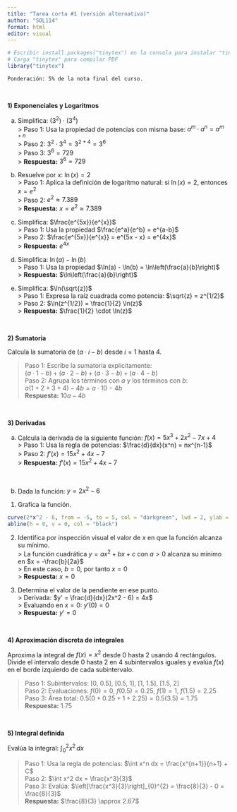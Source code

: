 ```yaml
---
title: "Tarea corta #1 (versión alternativa)"
author: "SOL114"
format: html
editor: visual
---
```


```r
# Escribir install.packages("tinytex") en la consola para instalar "tinytex"
# Carga "tinytex" para compilar PDF
library("tinytex")
```

`Ponderación: 5% de la nota final del curso.`

<br>

**1) Exponenciales y Logaritmos**

a)  Simplifica: $(3^2) \cdot (3^4)$  
> Paso 1: Usa la propiedad de potencias con misma base: $a^m \cdot a^n = a^{m+n}$  
> Paso 2: $3^2 \cdot 3^4 = 3^{2+4} = 3^6$  
> Paso 3: $3^6 = 729$  
> **Respuesta:** $3^6 = 729$

b)  Resuelve por $x$: $\ln(x) = 2$  
> Paso 1: Aplica la definición de logaritmo natural: si $\ln(x) = 2$, entonces $x = e^2$  
> Paso 2: $e^2 \approx 7.389$  
> **Respuesta:** $x = e^2 \approx 7.389$

c)  Simplifica: $\frac{e^{5x}}{e^{x}}$  
> Paso 1: Usa la propiedad $\frac{e^a}{e^b} = e^{a-b}$  
> Paso 2: $\frac{e^{5x}}{e^{x}} = e^{5x - x} = e^{4x}$  
> **Respuesta:** $e^{4x}$

d)  Simplifica: $\ln(a) - \ln(b)$  
> Paso 1: Usa la propiedad $\ln(a) - \ln(b) = \ln\left(\frac{a}{b}\right)$  
> **Respuesta:** $\ln\left(\frac{a}{b}\right)$

e)  Simplifica: $\ln(\sqrt{z})$  
> Paso 1: Expresa la raíz cuadrada como potencia: $\sqrt{z} = z^{1/2}$  
> Paso 2: $\ln(z^{1/2}) = \frac{1}{2} \ln(z)$  
> **Respuesta:** $\frac{1}{2} \cdot \ln(z)$

<br>

**2) Sumatoria**

Calcula la sumatoria de $(a \cdot i - b)$ desde $i = 1$ hasta $4$.

> Paso 1: Escribe la sumatoria explícitamente:  
> $(a \cdot 1 - b) + (a \cdot 2 - b) + (a \cdot 3 - b) + (a \cdot 4 - b)$  
> Paso 2: Agrupa los términos con $a$ y los términos con $b$:  
> $a(1 + 2 + 3 + 4) - 4b = a \cdot 10 - 4b$  
> **Respuesta:** $10a - 4b$

<br>

**3) Derivadas**

a)  Calcula la derivada de la siguiente función: $f(x) = 5x^3 + 2x^2 - 7x + 4$  
> Paso 1: Usa la regla de potencias: $\frac{d}{dx}(x^n) = nx^{n-1}$  
> Paso 2: $f'(x) = 15x^2 + 4x - 7$  
> **Respuesta:** $f'(x) = 15x^2 + 4x - 7$

<br>

b)  Dada la función: $y = 2x^2 - 6$

1.  Grafica la función.

```r
curve(2*x^2 - 6, from = -5, to = 5, col = "darkgreen", lwd = 2, ylab = "y", xlab = "x", main = "Gráfico de y = 2x² - 6")
abline(h = 0, v = 0, col = "black")
```

2.  Identifica por inspección visual el valor de $x$ en que la función alcanza su mínimo.  
> La función cuadrática $y = ax^2 + bx + c$ con $a > 0$ alcanza su mínimo en $x = -\frac{b}{2a}$  
> En este caso, $b = 0$, por tanto $x = 0$  
> **Respuesta:** $x = 0$

3.  Determina el valor de la pendiente en ese punto.  
> Derivada: $y' = \frac{d}{dx}(2x^2 - 6) = 4x$  
> Evaluando en $x = 0$: $y'(0) = 0$  
> **Respuesta:** $y' = 0$

<br>

**4) Aproximación discreta de integrales**

Aproxima la integral de $f(x) = x^2$ desde 0 hasta 2 usando 4 rectángulos. Divide el intervalo desde 0 hasta 2 en 4 subintervalos iguales y evalúa $f(x)$ en el borde izquierdo de cada subintervalo.

> Paso 1: Subintervalos: [0, 0.5], [0.5, 1], [1, 1.5], [1.5, 2]  
> Paso 2: Evaluaciones: $f(0) = 0$, $f(0.5) = 0.25$, $f(1) = 1$, $f(1.5) = 2.25$  
> Paso 3: Área total: $0.5(0 + 0.25 + 1 + 2.25) = 0.5(3.5) = 1.75$  
> **Respuesta:** 1.75

<br>

**5) Integral definida**

Evalúa la integral: $\int_{0}^{2} x^2 \, dx$

> Paso 1: Usa la regla de potencias: $\int x^n dx = \frac{x^{n+1}}{n+1} + C$  
> Paso 2: $\int x^2 dx = \frac{x^3}{3}$  
> Paso 3: Evalúa: $\left[\frac{x^3}{3}\right]_{0}^{2} = \frac{8}{3} - 0 = \frac{8}{3}$  
> **Respuesta:** $\frac{8}{3} \approx 2.67$
